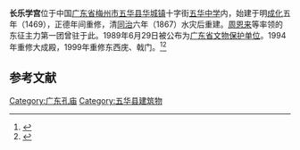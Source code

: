 {{expand|time=2016-02-26T00:36:15+00:00}}
{{文物保护单位|级别=省级|省区市=广东省|图片=|名称=长乐学宫|编号=3-31|分类=古建筑及历史纪念建筑物|时代=明成化五年（1469）|所在=[[梅州市|梅州市]][[五华县|五华县]][[华城镇|华城镇]]十字街[[五华中学|五华中学]]内|登录=1989年6月29日}}
'''长乐学宫'''位于中国[[广东省|广东省]][[梅州市|梅州市]][[五华县|五华县]][[华城镇|华城镇]]十字街[[五华中学|五华中学]]内，始建于明[[成化|成化]]五年（1469），正德年间重修，清[[同治|同治]]六年（1867）水灾后重建。[[周恩来|周恩来]]等率领的东征主力第一团曾驻于此。1989年6月29日被公布为[[广东省文物保护单位|广东省文物保护单位]]。1994年重修大成殿，1999年重修东西庑、戟门。<ref>{{Cite web|url=http://www.meizhou.cn/news/1002/16/10021600005.html|title=541岁长乐学宫修复对外开放|accessdate=|author=|date=2010-02-16|publisher=梅州网}}</ref><ref>{{Cite web|url=http://www.meizhou.cn/news/0912/03/09120300068.html|title=长乐学宫|accessdate=|author=|date=2009-12-03|publisher=梅州网|archive-date=2014-07-12|archive-url=https://web.archive.org/web/20140712063023/http://www.meizhou.cn/news/0912/03/09120300068.html|dead-url=no}}</ref>

== 参考文献 ==
{{reflist}}

{{广东省境内的孔庙}}
{{梅州市境内的广东省文物保护单位}}

{{DEFAULTSORT:C}}

[[Category:广东孔庙|Category:广东孔庙]]
[[Category:五华县建筑物|Category:五华县建筑物]]